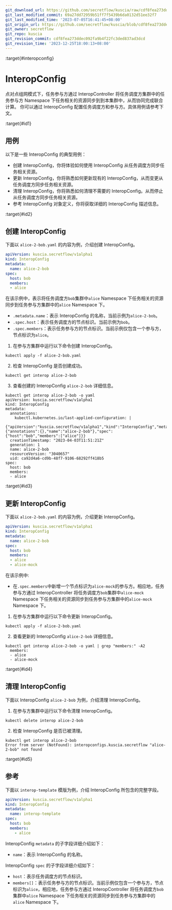 ```yaml
---
git_download_url: https://github.com/secretflow/kuscia/raw/cdf8fea273ddec092fa9b4f22fc3ded837ad3dcd/docs/reference/concepts/interopconfig_cn.md
git_last_modified_commit: 69a27dd72959b51ff7f5439b6da0132d51ee32f7
git_last_modified_time: '2023-07-05T16:41:45+08:00'
git_origin_url: https://github.com/secretflow/kuscia/blob/cdf8fea273ddec092fa9b4f22fc3ded837ad3dcd/docs/reference/concepts/interopconfig_cn.md
git_owner: secretflow
git_repo: kuscia
git_revision_commit: cdf8fea273ddec092fa9b4f22fc3ded837ad3dcd
git_revision_time: '2023-12-25T18:00:13+08:00'
---
```


:target{#interopconfig}

# InteropConfig

点对点组网模式下，任务参与方通过 InteropController 将任务调度方集群中的任务参与方 Namespace 下任务相关的资源同步到到本集群中，从而协同完成联合计算。
你可以通过 InteropConfig 配置任务调度方和参与方。具体用例请参考下文。

:target{#id1}

## 用例

以下是一些 InteropConfig 的典型用例：

- 创建 InteropConfig，你将体验如何使用 InteropConfig 从任务调度方同步任务相关资源。
- 更新 InteropConfig，你将熟悉如何更新现有的 InteropConfig，从而变更从任务调度方同步任务相关资源。
- 清理 InteropConfig，你将熟悉如何清理不需要的 InteropConfig。从而停止从任务调度方同步任务相关资源。
- 参考 InteropConfig 对象定义，你将获取详细的 InteropConfig 描述信息。

:target{#id2}

## 创建 InteropConfig

下面以 `alice-2-bob.yaml` 的内容为例，介绍创建 InteropConfig。

```yaml
apiVersion: kuscia.secretflow/v1alpha1
kind: InteropConfig
metadata:
  name: alice-2-bob
spec:
  host: bob
  members:
  - alice
```

在该示例中，表示将任务调度方`bob`集群中`alice` Namespace 下任务相关的资源同步到任务参与方集群中的`alice` Namespace 下。

- `.metadata.name`：表示 InteropConfig 的名称，当前示例为`alice-2-bob`。
- `.spec.host`：表示任务调度方的节点标识。当前示例为`bob`。
- `.spec.members`：表示任务参与方的节点标识。当前示例仅包含一个参与方，节点标识为`alice`。

1. 在参与方集群中运行以下命令创建 InteropConfig。

```shell
kubectl apply -f alice-2-bob.yaml
```

2. 检查 InteropConfig 是否创建成功。

```shell
kubectl get interop alice-2-bob
```

3. 查看创建的 InteropConfig `alice-2-bob` 详细信息。

```shell
kubectl get interop alice-2-bob -o yaml
apiVersion: kuscia.secretflow/v1alpha1
kind: InteropConfig
metadata:
  annotations:
    kubectl.kubernetes.io/last-applied-configuration: |
      {"apiVersion":"kuscia.secretflow/v1alpha1","kind":"InteropConfig","metadata":{"annotations":{},"name":"alice-2-bob"},"spec":{"host":"bob","members":["alice"]}}
  creationTimestamp: "2023-04-03T11:51:21Z"
  generation: 1
  name: alice-2-bob
  resourceVersion: "3040657"
  uid: ca92d4a6-cd9b-48f7-9106-68292ff418b5
spec:
  host: bob
  members:
  - alice
```

:target{#id3}

## 更新 InteropConfig

下面以 `alice-2-bob.yaml` 的内容为例，介绍更新 InteropConfig。

```yaml
apiVersion: kuscia.secretflow/v1alpha1
kind: InteropConfig
metadata:
  name: alice-2-bob
spec:
  host: bob
  members:
  - alice
  - alice-mock
```

在该示例中:

- 在`.spec.members`中新增一个节点标识为`alice-mock`的参与方。相应地，任务参与方通过 InteropController 将任务调度方`bob`集群中`alice-mock` Namespace 下任务相关的资源同步到任务参与方集群中的`alice-mock` Namespace 下。

1. 在参与方集群中运行以下命令更新 InteropConfig。

```shell
kubectl apply -f alice-2-bob.yaml
```

2. 查看更新的 InteropConfig `alice-2-bob` 详细信息。

```shell
kubectl get interop alice-2-bob -o yaml | grep "members:" -A2
  members:
  - alice
  - alice-mock
```

:target{#id4}

## 清理 InteropConfig

下面以 InteropConfig `alice-2-bob` 为例，介绍清理 InteropConfig。

1. 在参与方集群中运行以下命令清理 InteropConfig。

```shell
kubectl delete interop alice-2-bob
```

2. 检查 InteropConfig 是否已被清理。

```shell
kubectl get interop alice-2-bob
Error from server (NotFound): interopconfigs.kuscia.secretflow "alice-2-bob" not found
```

:target{#id5}

## 参考

下面以 `interop-template` 模版为例，介绍 InteropConfig 所包含的完整字段。

```yaml
apiVersion: kuscia.secretflow/v1alpha1
kind: InteropConfig
metadata:
  name: interop-template
spec:
  host: bob
  members:
    - alice
```

InteropConfig `metadata` 的子字段详细介绍如下：

- `name`：表示 InteropConfig 的名称。

InteropConfig `spec` 的子字段详细介绍如下：

- `host`：表示任务调度方的节点标识。
- `members[]`：表示任务参与方的节点标识。当前示例仅包含一个参与方，节点标识为`alice`，相应地，任务参与方通过 InteropController 将任务调度方`bob`集群中`alice` Namespace 下任务相关的资源同步到任务参与方集群中的`alice` Namespace 下。

